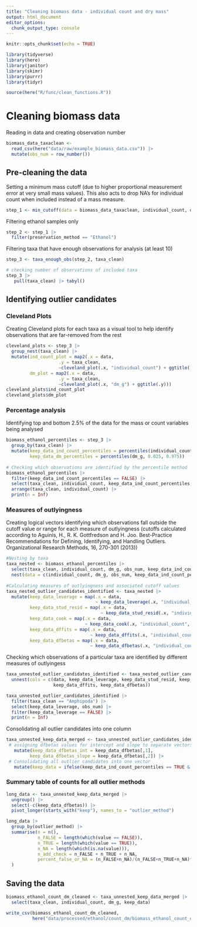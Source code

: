 ```yaml
---
title: "Cleaning biomass data - individual count and dry mass"
output: html_document
editor_options: 
  chunk_output_type: console
---
```


```r
knitr::opts_chunk$set(echo = TRUE)

library(tidyverse)
library(here)
library(janitor)
library(skimr)
library(purrr)
library(tidyr)

source(here("R/func/clean_functions.R"))
```

# Cleaning biomass data

Reading in data and creating observation number

```r
biomass_data_taxaclean <-
  read_csv(here("data/raw/example_biomass_data.csv")) |> 
  mutate(obs_num = row_number())
```

## Pre-cleaning the data

Setting a minimum mass cutoff (due to higher proportional measurement error at very small mass values). This also acts to drop NA's for individual count when included instead of a mass measure. 

```r
step_1 <- min_cutoff(data = biomass_data_taxaclean, individual_count, dm_g) 
```

Filtering ethanol samples only

```r
step_2 <- step_1 |>
  filter(preservation_method == "Ethanol")
```

Filtering taxa that have enough observations for analysis (at least 10)

```r
step_3 <- taxa_enough_obs(step_2, taxa_clean)

# checking number of observations of included taxa
step_3 |>
   pull(taxa_clean) |> tabyl()
```

## Identifying outlier candidates

### Cleveland Plots

Creating Cleveland plots for each taxa as a visual tool to help identify observations that are far-removed from the rest

```r
cleveland_plots <- step_3 |>
  group_nest(taxa_clean) |>
  mutate(ind_count_plot = map2(.x = data,
                    .y = taxa_clean,
                    ~cleveland_plot(.x, "individual_count") + ggtitle(.y)),
         dm_plot = map2(.x = data,
                    .y = taxa_clean,
                    ~cleveland_plot(.x, "dm_g") + ggtitle(.y)))
cleveland_plots$ind_count_plot
cleveland_plots$dm_plot
```

### Percentage analysis 

Identifying top and bottom 2.5% of the data for the mass or count variables being analysed

```r
biomass_ethanol_percentiles <- step_3 |>
  group_by(taxa_clean) |>
  mutate(keep_data_ind_count_percentiles = percentiles(individual_count, 0.025, 0.975),
         keep_data_dm_percentiles = percentiles(dm_g, 0.025, 0.975))
  
# Checking which observations are identified by the percentile method
biomass_ethanol_percentiles |> 
  filter(keep_data_ind_count_percentiles == FALSE) |> 
  select(taxa_clean, individual_count, keep_data_ind_count_percentiles, obs_num) |>
  arrange(taxa_clean, individual_count) |>
  print(n = Inf)
```

### Measures of outlyingness

Creating logical vectors identifying which observations fall outside the cutoff value or range for each measure of outlyingness (cutoffs calculated according to Aguinis, H., R. K. Gottfredson and H. Joo. Best-Practice Recommendations for Defining, Identifying, and Handling Outliers. Organizational Research Methods, 16, 270-301 (2013))

```r
#Nesting by taxa
taxa_nested <- biomass_ethanol_percentiles |> 
  select(taxa_clean, individual_count, dm_g, obs_num, keep_data_ind_count_percentiles, keep_data_dm_percentiles) |> 
  nest(data = c(individual_count, dm_g, obs_num, keep_data_ind_count_percentiles, keep_data_dm_percentiles))
  
#Calculating measures of outlyingness and associated cutoff values
taxa_nested_outlier_candidates_identified <- taxa_nested |> 
  mutate(keep_data_leverage = map(.x = data,
                                  ~ keep_data_leverage(.x, "individual_count", "dm_g")),
         keep_data_stud_resid = map(.x = data,
                                    ~ keep_data_stud_resid(.x, "individual_count", "dm_g")),
         keep_data_cook = map(.x = data,
                              ~ keep_data_cook(.x, "individual_count", "dm_g")),
         keep_data_dffits = map(.x = data,
                                ~ keep_data_dffits(.x, "individual_count", "dm_g")),
         keep_data_dfbetas = map(.x = data,
                                ~ keep_data_dfbetas(.x, "individual_count", "dm_g")))
```

Checking which observations of a particular taxa are identified by different measures of outlyingess

```r
taxa_unnested_outlier_candidates_identified <- taxa_nested_outlier_candidates_identified |>
  unnest(cols = c(data, keep_data_leverage, keep_data_stud_resid, keep_data_cook, 
                  keep_data_dffits, keep_data_dfbetas)) 

taxa_unnested_outlier_candidates_identified |>
  filter(taxa_clean == "Amphipoda") |>
  select(keep_data_leverage, obs_num) |>
  filter(keep_data_leverage == FALSE) |>
  print(n = Inf)
```

Consolidating all outlier candidates into one column

```r
taxa_unnested_keep_data_merged <- taxa_unnested_outlier_candidates_identified |>
 # assigning dfbetas values for intercept and slope to separate vectors
   mutate(keep_data_dfbetas_int = keep_data_dfbetas[,1], 
         keep_data_dfbetas_slope = keep_data_dfbetas[,2]) |>
 # Consolidating all outlier candidates into one vector
   mutate(keep_data = ifelse(keep_data_ind_count_percentiles == TRUE & keep_data_dm_percentiles == TRUE & keep_data_cook == TRUE & keep_data_leverage == TRUE & keep_data_stud_resid == TRUE & keep_data_dffits == TRUE & keep_data_dfbetas_int == TRUE & keep_data_dfbetas_slope == TRUE, TRUE, FALSE)) 
```

### Summary table of counts for all outlier methods 

```r
long_data <- taxa_unnested_keep_data_merged |> 
  ungroup() |> 
  select(-c(keep_data_dfbetas)) |> 
  pivot_longer(starts_with("keep"), names_to = "outlier_method") 

long_data |> 
  group_by(outlier_method) |> 
  summarise(n = n(),
            n_FALSE = length(which(value == FALSE)),
            n_TRUE = length(which(value == TRUE)),
            n_NA = length(which(is.na(value))),
            n_add_check = n_FALSE + n_TRUE + n_NA,
            percent_false_or_NA = (n_FALSE+n_NA)/(n_FALSE+n_TRUE+n_NA)*100
  )
```

## Saving the data
```r
biomass_ethanol_count_dm_cleaned <- taxa_unnested_keep_data_merged |>
  select(taxa_clean, individual_count, dm_g, keep_data)

write_csv(biomass_ethanol_count_dm_cleaned,
          here("data/processed/ethanol/count_dm/biomass_ethanol_count_dm_cleaned.csv"))
```

